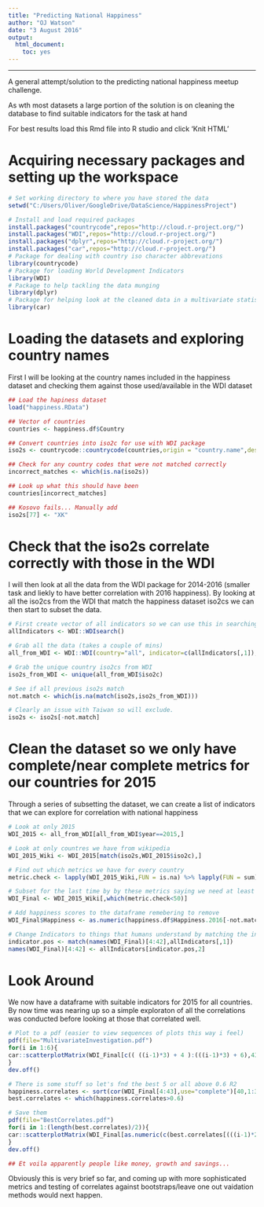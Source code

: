 ---
title: "Predicting National Happiness"
author: "OJ Watson"
date: "3 August 2016" 
output: 
  html_document: 
    toc: yes
---
***

A general attempt/solution to the predicting national happiness meetup challenge. 

As wth most datasets a large portion of the solution is on cleaning the database to find suitable
indicators for the task at hand

For best results load this Rmd file into R studio and click 'Knit HTML'

# Acquiring necessary packages and setting up the workspace

``` {r setup, message = FALSE, warning = FALSE,results='hide'}

# Set working directory to where you have stored the data
setwd("C:/Users/Oliver/GoogleDrive/DataScience/HappinessProject")

# Install and load required packages
install.packages("countrycode",repos="http://cloud.r-project.org/")
install.packages("WDI",repos="http://cloud.r-project.org/")
install.packages("dplyr",repos="http://cloud.r-project.org/")
install.packages("car",repos="http://cloud.r-project.org/")
# Package for dealing with country iso character abbrevations
library(countrycode)
# Package for loading World Development Indicators
library(WDI)
# Package to help tackling the data munging
library(dplyr)
# Package for helping look at the cleaned data in a multivariate statistical way
library(car)

```

# Loading the datasets and exploring country names
First I will be looking at the country names included in the happiness dataset and checking them
against those used/available in the WDI dataset

``` {r load_countries_and_clean, message = FALSE, warning = FALSE}

## Load the hapiness dataset
load("happiness.RData")

## Vector of countries
countries <- happiness.df$Country

## Convert countries into iso2c for use with WDI package
iso2s <- countrycode::countrycode(countries,origin = "country.name",destination = "iso2c")

## Check for any country codes that were not matched correctly
incorrect_matches <- which(is.na(iso2s))

## Look up what this should have been
countries[incorrect_matches]

## Kosovo fails... Manually add
iso2s[77] <- "XK"

```


# Check that the iso2s correlate correctly with those in the WDI
I will then look at all the data from the WDI package for 2014-2016 (smaller task and liekly to have
better correlation with 2016 happiness). By looking at all the iso2cs from the WDI that match the happiness
dataset iso2cs we can then start to subset the data.

``` {r match_indicators, message = FALSE, warning = FALSE}

# First create vector of all indicators so we can use this in searching the WDI database
allIndicators <- WDI::WDIsearch()

# Grab all the data (takes a couple of mins)
all_from_WDI <- WDI::WDI(country="all", indicator=c(allIndicators[,1]),start=2014, end=2016)

# Grab the unique country iso2cs from WDI
iso2s_from_WDI <- unique(all_from_WDI$iso2c)

# See if all previous iso2s match
not.match <- which(is.na(match(iso2s,iso2s_from_WDI)))

# Clearly an issue with Taiwan so will exclude. 
iso2s <- iso2s[-not.match]

```


# Clean the dataset so we only have complete/near complete metrics for our countries for 2015
Through a series of subsetting the dataset, we can create a list of indicators that we can explore
for correlation with national happiness

``` {r clean_subset, message = FALSE, warning = FALSE}

# Look at only 2015
WDI_2015 <- all_from_WDI[all_from_WDI$year==2015,]

# Look at only countres we have from wikipedia
WDI_2015_Wiki <- WDI_2015[match(iso2s,WDI_2015$iso2c),]

# Find out which metrics we have for every country
metric.check <- lapply(WDI_2015_Wiki,FUN = is.na) %>% lapply(FUN = sum)

# Subset for the last time by by these metrics saying we need at least 50 datpoints for it to be useful
WDI_Final <- WDI_2015_Wiki[,which(metric.check<50)]

# Add happiness scores to the dataframe remebering to remove 
WDI_Final$Happiness <- as.numeric(happiness.df$Happiness.2016[-not.match])

# Change Indicators to things that humans understand by matching the indicator variables
indicator.pos <- match(names(WDI_Final)[4:42],allIndicators[,1])
names(WDI_Final)[4:42] <- allIndicators[indicator.pos,2]

```

# Look Around
We now have a dataframe with suitable indicators for 2015 for all countries. By now time was nearing up
so a simple exploraton of all the correlations was conducted before looking at those that correlated well.

``` {r multivariate_investigation,message = FALSE, warning = FALSE,results='hide'}

# Plot to a pdf (easier to view sequences of plots this way i feel)
pdf(file="MultivariateInvestigation.pdf")
for(i in 1:6){
car::scatterplotMatrix(WDI_Final[c(( ((i-1)*3) + 4 ):(((i-1)*3) + 6),43)])
}
dev.off()

# There is some stuff so let's fnd the best 5 or all above 0.6 R2
happiness.correlates <- sort(cor(WDI_Final[4:43],use="complete")[40,1:39])
best.correlates <- which(happiness.correlates>0.6)

# Save them
pdf(file="BestCorrelates.pdf")
for(i in 1:(length(best.correlates)/2)){
car::scatterplotMatrix(WDI_Final[as.numeric(c(best.correlates[(((i-1)*2)+1):(2*i)],43))])
}
dev.off()

## Et voila apparently people like money, growth and savings...
```

Obviously this is very brief so far, and coming up with more sophisticated metrics and testing of correlates
against bootstraps/leave one out vaidation methods would next happen. 



